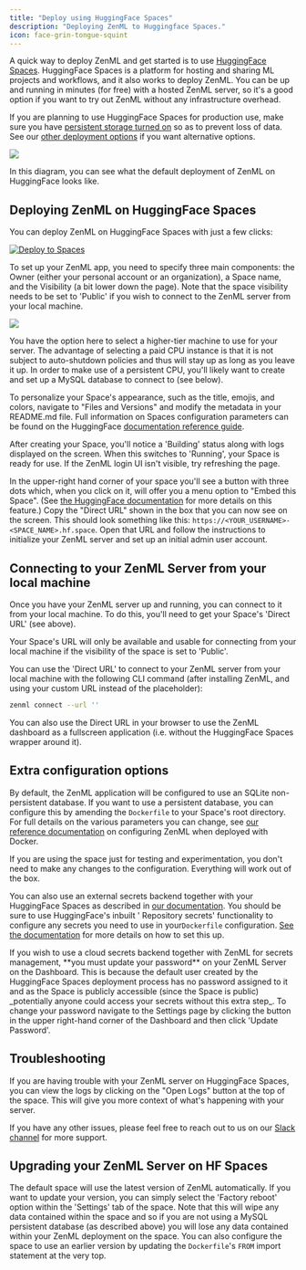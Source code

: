 ```yaml
---
title: "Deploy using HuggingFace Spaces"
description: "Deploying ZenML to Huggingface Spaces."
icon: face-grin-tongue-squint
---
```


A quick way to deploy ZenML and get started is to use [HuggingFace Spaces](https://huggingface.co/spaces). HuggingFace Spaces is a platform for hosting and sharing ML projects and workflows, and it also works to deploy ZenML. You can be up and running in minutes (for free) with a hosted ZenML server, so it's a good option if you want to try out ZenML without any infrastructure overhead.

If you are planning to use HuggingFace Spaces for production use, make sure you have [persistent storage turned on](https://huggingface.co/docs/hub/en/spaces-storage) so as to prevent loss of data. See our [other deployment options](/latest/versions/0.66.0/getting-started/deploying-zenml) if you want alternative options.
<Frame caption="ZenML on HuggingFace Spaces -- default deployment">
  <img src="/images/deploy-4.avif"/>
</Frame>

In this diagram, you can see what the default deployment of ZenML on HuggingFace looks like.

## Deploying ZenML on HuggingFace Spaces

You can deploy ZenML on HuggingFace Spaces with just a few clicks:


[![Deploy to Spaces](/latest/images/deploy-to-spaces-lg.svg)](https://huggingface.co/new-space?template=zenml/zenml)



To set up your ZenML app, you need to specify three main components: the Owner (either your personal account or an organization), a Space name, and the Visibility (a bit lower down the page). Note that the space visibility needs to be set to 'Public' if you wish to connect to the ZenML server from your local machine.

<Frame caption="HuggingFace Spaces SDK interface">
  <img src="/images/deploy-5.png"/>
</Frame>

You have the option here to select a higher-tier machine to use for your server. The advantage of selecting a paid CPU instance is that it is not subject to auto-shutdown policies and thus will stay up as long as you leave it up. In order to make use of a persistent CPU, you'll likely want to create and set up a MySQL database to connect to (see below).

To personalize your Space's appearance, such as the title, emojis, and colors, navigate to "Files and Versions" and modify the metadata in your README.md file. Full information on Spaces configuration parameters can be found on the HuggingFace [documentation reference guide](https://huggingface.co/docs/hub/spaces-config-reference).

After creating your Space, you'll notice a 'Building' status along with logs displayed on the screen. When this switches to 'Running', your Space is ready for use. If the ZenML login UI isn't visible, try refreshing the page.

In the upper-right hand corner of your space you'll see a button with three dots which, when you click on it, will offer you a menu option to "Embed this Space". (See [the HuggingFace documentation](https://huggingface.co/docs/hub/spaces-embed) for more details on this feature.) Copy the "Direct URL" shown in the box that you can now see on the screen. This should look something like this: `https://<YOUR_USERNAME>-<SPACE_NAME>.hf.space`. Open that URL and follow the instructions to initialize your ZenML server and set up an initial admin user account.

## Connecting to your ZenML Server from your local machine

Once you have your ZenML server up and running, you can connect to it from your local machine. To do this, you'll need to get your Space's 'Direct URL' (see above).

<Note>
  Your Space's URL will only be available and usable for connecting from your local machine if the visibility of the space is set to 'Public'.
</Note>

You can use the 'Direct URL' to connect to your ZenML server from your local machine with the following CLI command (after installing ZenML, and using your custom URL instead of the placeholder):

```Bash
zenml connect --url ''
```

You can also use the Direct URL in your browser to use the ZenML dashboard as a fullscreen application (i.e. without the HuggingFace Spaces wrapper around it).

## Extra configuration options

By default, the ZenML application will be configured to use an SQLite non-persistent database. If you want to use a persistent database, you can configure this by amending the `Dockerfile` to your Space's root directory. For full details on the various parameters you can change, see [our reference documentation](/latest/versions/0.66.0/getting-started/deploying-zenml/deploy-with-docker#advanced-server-configuration-options) on configuring ZenML when deployed with Docker.

<Info>
  If you are using the space just for testing and experimentation, you don't need to make any changes to the configuration. Everything will work out of the box.
</Info>

You can also use an external secrets backend together with your HuggingFace Spaces as described in [our documentation](/latest/versions/0.66.0/getting-started/deploying-zenml/deploy-with-docker#advanced-server-configuration-options). You should be sure to use HuggingFace's inbuilt ' Repository secrets' functionality to configure any secrets you need to use in your`Dockerfile` configuration. [See the documentation](https://huggingface.co/docs/hub/spaces-sdks-docker#secret-management) for more details on how to set this up.

<Note>
  If you wish to use a cloud secrets backend together with ZenML for secrets management, **you must update your password** on your ZenML Server on the Dashboard. This is because the default user created by the HuggingFace Spaces deployment process has no password assigned to it and as the Space is publicly accessible (since the Space is public) _potentially anyone could access your secrets without this extra step_. To change your password navigate to the Settings page by clicking the button in the upper right-hand corner of the Dashboard and then click 'Update Password'.
</Note>

## Troubleshooting

If you are having trouble with your ZenML server on HuggingFace Spaces, you can view the logs by clicking on the "Open Logs" button at the top of the space. This will give you more context of what's happening with your server.

If you have any other issues, please feel free to reach out to us on our [Slack channel](https://zenml.io/slack/) for more support.

## Upgrading your ZenML Server on HF Spaces

The default space will use the latest version of ZenML automatically. If you want to update your version, you can simply select the 'Factory reboot' option within the 'Settings' tab of the space. Note that this will wipe any data contained within the space and so if you are not using a MySQL persistent database (as described above) you will lose any data contained within your ZenML deployment on the space. You can also configure the space to use an earlier version by updating the `Dockerfile`'s `FROM` import statement at the very top.
